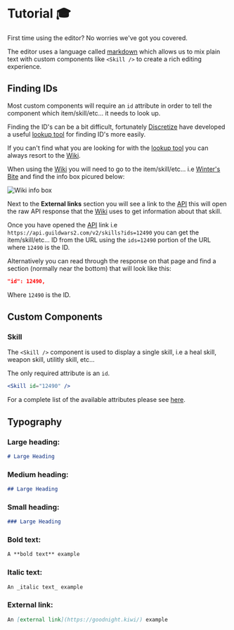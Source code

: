 # Tutorial 🎓

First time using the editor? No worries we've got you covered.

The editor uses a language called [markdown](https://daringfireball.net/projects/markdown/) which allows us to mix plain text with custom components like `<Skill />` to create a rich editing experience.

## Finding IDs

Most custom components will require an `id` attribute in order to tell the component which item/skill/etc... it needs to look up.

Finding the ID's can be a bit difficult, fortunately [Discretize](https://discretize.eu/) have developed a useful [lookup tool](https://discretize.eu/editor/ids/) for finding ID's more easily.

If you can't find what you are looking for with the [lookup tool](https://discretize.eu/editor/ids/) you can always resort to the [Wiki](https://wiki.guildwars2.com/wiki/Main_Page).

When using the [Wiki](https://wiki.guildwars2.com/wiki/Main_Page) you will need to go to the item/skill/etc... i.e [Winter's Bite](https://wiki.guildwars2.com/wiki/Winter%27s_Bite) and find the info box picured below:

![Wiki info box](/images/editor-tutorial/infobox.png "Wiki info box")

Next to the **External links** section you will see a link to the [API](https://api.guildwars2.com/v2/skills?ids=12490) this will open the raw API response that the [Wiki](https://wiki.guildwars2.com/wiki/Main_Page) uses to get information about that skill.

Once you have opened the [API](https://api.guildwars2.com/v2/skills?ids=12490) link i.e  `https://api.guildwars2.com/v2/skills?ids=12490` you can get the item/skill/etc... ID from the URL using the `ids=12490` portion of the URL where `12490` is the ID.

Alternatively you can read through the response on that page and find a section (normally near the bottom) that will look like this:

```json
"id": 12490,
```

Where `12490` is the ID.

## Custom Components

### Skill

The `<Skill />` component is used to display a single skill, i.e a heal skill, weapon skill, utilitly skill, etc...

The only required attribute is an `id`.

```jsx
<Skill id="12490" />
```

For a complete list of the available attributes please see [here](https://discretize.github.io/discretize-ui/?path=/docs/components-skill--lava-font).

## Typography

### Large heading:

```md
# Large Heading
```

### Medium heading:

```md
## Large Heading
```

### Small heading:

```md
### Large Heading
```

### Bold text:

```md
A **bold text** example
```

### Italic text:

```md
An _italic text_ example
```

### External link:

```md
An [external link](https://goodnight.kiwi/) example
```